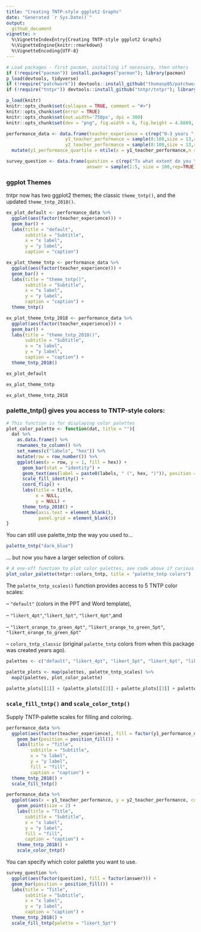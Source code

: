 ```yaml
---
title: "Creating TNTP-style ggplot2 Graphs"
date: "Generated `r Sys.Date()`"
output:
  github_document
vignette: >
  %\VignetteIndexEntry{Creating TNTP-style ggplot2 Graphs}
  %\VignetteEngine{knitr::rmarkdown}
  %\VignetteEncoding{UTF-8}
---
```


```r
# Load packages - first pacman, installing if necessary, then others
if (!require("pacman")) install.packages("pacman"); library(pacman)
p_load(devtools, tidyverse)
if (!require("patchwork")) devtools::install_github("thomasp85/patchwork")
if (!require("tntpr")) devtools::install_github("tntpr/tntpr"); library(tntpr)
```

```r
p_load(knitr)
knitr::opts_chunk$set(collapse = TRUE, comment = "#>")
knitr::opts_chunk$set(error = TRUE)
knitr::opts_chunk$set(out.width='750px', dpi = 300)
knitr::opts_chunk$set(dev = "png", fig.width = 8, fig.height = 4.8889, dpi = 300)
```

```r

performance_data <- data.frame(teacher_experience = c(rep("0-3 years ", 5), rep("4-6 years", 4), rep("7+ years", 4)),
                      y1_teacher_performance = sample(0:100,size = 13,rep=TRUE),
                      y2_teacher_performance = sample(0:100,size = 13,rep=TRUE)) %>%
  mutate(y1_performance_quartile = ntile(x = y1_teacher_performance,n = 4))

survey_question <- data.frame(question = c(rep("To what extent do you \nagree with ...", 100)),
                              answer = sample(1:5, size = 100,rep=TRUE))
```


### ggplot Themes

tntpr now has two ggplot2 themes; the classic `theme_tntp()`, and the updated `theme_tntp_2018()`.

```r

ex_plot_default <- performance_data %>%
  ggplot(aes(factor(teacher_experience))) +
  geom_bar() +
  labs(title = "default",
       subtitle = "Subtitle",
       x = "x label",
       y = "y label",
       caption = "caption")

ex_plot_theme_tntp <- performance_data %>%
  ggplot(aes(factor(teacher_experience))) +
  geom_bar() +
  labs(title = "theme_tntp()",
       subtitle = "Subtitle",
       x = "x label",
       y = "y label",
       caption = "caption") +
  theme_tntp()

ex_plot_theme_tntp_2018 <- performance_data %>%
  ggplot(aes(factor(teacher_experience))) +
  geom_bar() +
  labs(title = "theme_tntp_2018()",
       subtitle = "Subtitle",
       x = "x label",
       y = "y label",
       caption = "caption") +
  theme_tntp_2018()

```

```r
ex_plot_default
```

```r
ex_plot_theme_tntp
```

```r
ex_plot_theme_tntp_2018
```

### palette_tntp() gives you access to TNTP-style colors:

```r

# This function is for displaying color palettes 
plot_color_palette <- function(dat, title = ""){
  dat %>% 
    as.data.frame() %>% 
    rownames_to_column() %>% 
    set_names(c("labels", "hex")) %>% 
    mutate(row = row_number()) %>% 
    ggplot(aes(x = row, y = 1, fill = hex)) + 
      geom_bar(stat = "identity") + 
      geom_text(aes(label = paste0(labels, " (", hex, ")")), position = position_stack(vjust = 0.5), color = "white") + 
      scale_fill_identity() + 
      coord_flip() + 
      labs(title = title, 
           x = NULL, 
           y = NULL) + 
      theme_tntp_2018() + 
      theme(axis.text = element_blank(), 
            panel.grid = element_blank())
}

```

You can still use palette_tntp the way you used to...

```r
palette_tntp("dark_blue")
```

... but now you have a larger selection of colors.

```r
# A one-off function to plot color palettes, see code above if curious
plot_color_palette(tntpr::colors_tntp, title = "palette_tntp colors")
```

The `palette_tntp_scales()` function provides access to 5 TNTP color scales:

-- `"default"` (colors in the PPT and Word template), 

-- `"likert_4pt"`,`"likert_5pt"`, `"likert_6pt"`,and 

-- `"likert_orange_to_green_4pt"`, `"likert_orange_to_green_5pt"`, `"likert_orange_to_green_6pt"`

-- `colors_tntp_classic` (original `palette_tntp` colors from when this package was created years ago).


```r

palettes <- c("default", "likert_4pt", "likert_5pt", "likert_6pt", "likert_orange_to_green_4pt", "likert_orange_to_green_5pt", "likert_orange_to_green_6pt")

palette_plots <- map(palettes, palette_tntp_scales) %>% 
  map2(palettes, plot_color_palette)

palette_plots[[1]] + (palette_plots[[2]] + palette_plots[[3]] + palette_plots[[4]]) + palette_plots[[5]] + palette_plots[[6]] + palette_plots[[7]] + plot_layout(ncol = 1)

```

### `scale_fill_tntp()` and `scale_color_tntp()`

Supply TNTP-palette scales for filling and coloring.

```r
performance_data %>%
  ggplot(aes(factor(teacher_experience), fill = factor(y1_performance_quartile))) +
    geom_bar(position = position_fill()) +
    labs(title = "Title",
         subtitle = "Subtitle",
         x = "x label",
         y = "y label",
         fill = "fill",
         caption = "caption") +
  theme_tntp_2018() +
  scale_fill_tntp()
```

```r
performance_data %>% 
  ggplot(aes(x = y1_teacher_performance, y = y2_teacher_performance, color = factor(teacher_experience))) + 
    geom_point(size = 2) + 
    labs(title = "Title",
       subtitle = "Subtitle",
       x = "x label",
       y = "y label",
       fill = "fill",
       caption = "caption") + 
    theme_tntp_2018() + 
    scale_color_tntp()
```


You can specify which color palette you want to use.
```r
survey_question %>%
  ggplot(aes(factor(question), fill = factor(answer))) +
  geom_bar(position = position_fill()) +
  labs(title = "Title",
       subtitle = "Subtitle",
       x = "x label",
       y = "y label",
       caption = "caption") +
  theme_tntp_2018() + 
  scale_fill_tntp(palette = "likert_5pt")
```

